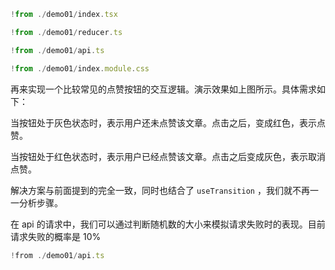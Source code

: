 
<Preview><Demo01 /></Preview>
<CodeTabs>
```jsx !!tabs index.tsx -c
!from ./demo01/index.tsx
```

```jsx !!tabs reducer.ts -c
!from ./demo01/reducer.ts
```

```jsx !!tabs api.ts -c
!from ./demo01/api.ts
```

```jsx !!tabs index.module.css -c
!from ./demo01/index.module.css
```
</CodeTabs>


再来实现一个比较常见的点赞按钮的交互逻辑。演示效果如上图所示。具体需求如下：

当按钮处于灰色状态时，表示用户还未点赞该文章。点击之后，变成红色，表示点赞。

当按钮处于红色状态时，表示用户已经点赞该文章。点击之后变成灰色，表示取消点赞。

解决方案与前面提到的完全一致，同时也结合了 `useTransition` ，我们就不再一一分析步骤。

在 api 的请求中，我们可以通过判断随机数的大小来模拟请求失败时的表现。目前请求失败的概率是 10%

```ts api.ts -c
!from ./demo01/api.ts
```
